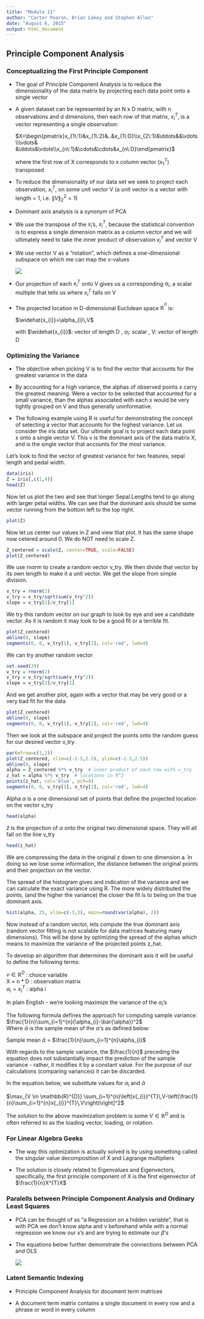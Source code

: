 ```yaml
---
title: "Module 11"
author: "Carter Pearon, Brian Lakey and Stephen Allen"
date: "August 6, 2015"
output: html_document
---
```


## Principle Component Analysis

### Conceptualizing the First Principle Component
* The goal of Principle Component Analysis is to reduce the dimensionality of the data matrix by projecting each data point onto a single vector

* A given dataset can be represented by an N x D matrix, with n observations and d dimensions, then each row of that matrix,  $x{_{i}}^{T}$, is a vector representing a single observation:

    $X=\begin{pmatrix}x_{1\:1}&x_{1\:2}&..&x_{1\:D}\\x_{2\:1}&\ddots&&\vdots\\\vdots& &\ddots&\vdots\\x_{n\:1}&\cdots&\cdots&x_{n\:D}\end{pmatrix}$  

    where the first row of X corresponds to x column vector ($x{_{1}}^{T}$) transposed  

* To reduce the dimensionality of our data set we seek to project each observation, $x{_{i}}^{T}$, on some unit vector V (a unit vector is a vector with length = 1, i.e. $\left\|V\right\|_{2}^{2}=1$)

* Dominant axis analysis is a synonym of PCA

* We use the transpose of the $x{_{i}}$'s, $x{_{i}}^{T}$, because the statistical convention is to express a single dimension matrix as a column vector and we will ultimately need to take the inner product of observation $x{_{i}}^{T}$ and vector V

* We use vector V as a "rotation", which defines a one-dimensional subspace on which me can map the x-values

    ![](/Users/carterpearson12/Desktop/PM - Scott/Scribing/Projection.png)

* Our projection of each $x{_{i}}^{T}$ onto V gives us a corresponding $\alpha{_{i}}$, a scalar multiple that tells us where $x{_{i}}^{T}$ falls on V

* The projected location in D-dimensional Euclidean space $\mathbb{R}^{^{D}}$ is:  

    $\widehat{x_{i}}=\alpha_{i}\,V$  

    with $\widehat{x_{i}}$: vector of length D  , $\alpha_{i}$: scalar  , V: vector of length D 

### Optimizing the Variance

* The objective when picking V is to find the vector that accounts for the greatest variance in the data 

* By accounting for a high variance, the alphas of observed points x carry the greatest meaning.  Were a vector to be selected that accounted for a small variance, than the alphas associated with each x would be very tightly grouped on V and thus generally uninformative.

* The following example using R is useful for demonstrating the concept of selecting a vector that accounts for the highest variance.  Let us consider the iris data set.  Our ultimate goal is to project each data point x onto a single vector V.  This v is the dominant axis of the data matrix X, and is the single vector that accounts for the most variance.

Let's look to find the vector of greatest variance for two features, sepal length and pedal width.
```r
data(iris)
Z = iris[,c(1,4)]
head(Z)
```

Now let us plot the two and see that longer Sepal.Lengths tend to go along with larger petal widths.  We can see that the dominant axis should be some vector running from the bottom left to the top right.

```r
plot(Z)
```

Now let us center our values in Z and view that plot.  It has the same shape now cetered around 0.  We do NOT need to scale Z.
```r
Z_centered = scale(Z, center=TRUE, scale=FALSE)
plot(Z_centered)
```

We use rnorm to create a random vector v_try.  We then divide that vector by its own length to make it a unit vector.  We get the slope from simple division.
```r
v_try = rnorm(2)
v_try = v_try/sqrt(sum(v_try^2))
slope = v_try[2]/v_try[1]
```

We try this random vector on our graph to look by eye and see a candidate vector. As it is random it may look to be a good fit or a terrible fit.

```r
plot(Z_centered)
abline(0, slope)
segments(0, 0, v_try[1], v_try[2], col='red', lwd=4)
```

We can try another random vector

```r
set.seed(29)
v_try = rnorm(2)
v_try = v_try/sqrt(sum(v_try^2))
slope = v_try[2]/v_try[1]
```

And we get another plot, again with a vector that may be very good or a very bad fit for the data

```r
plot(Z_centered)
abline(0, slope)
segments(0, 0, v_try[1], v_try[2], col='red', lwd=4)
```

Then we look at the subspace and project the points onto the random guess for our desired vector v_try.

```r
par(mfrow=c(1,2))
plot(Z_centered, xlim=c(-2.5,2.5), ylim=c(-2.5,2.5))
abline(0, slope)
alpha = Z_centered %*% v_try  # inner product of each row with v_try
z_hat = alpha %*% v_try  # locations in R^2
points(z_hat, col='blue', pch=4)
segments(0, 0, v_try[1], v_try[2], col='red', lwd=4)
```

Alpha $\alpha$ is a one dimensional set of points that define the projected location on the vector v_try

```r
head(alpha)
```

$\widehat{z}$ is the projection of $\alpha$ onto the original two dimensional space.  They will all fall on the line v_try

```r
head(z_hat)
```

We are compressing the data in the original z down to one dimension a.  In doing so we lose some information, the distance between the original points and their projection on the vector.

The spread of the histogram gives and indication of the variance and we can calculate the exact variance using R.  The more widely distributed the points, (and the higher the variance) the closer the fit is to being on the true dominant axis.

```r
hist(alpha, 25, xlim=c(-3,3), main=round(var(alpha), 2))
```

Now instead of a random vector, lets compute the true dominant axis (random vector fitting is not scalable for data matrices featuring many dimensions).  This will be done by optimizing the spread of the alphas which means to maximize the variance of the projected points z_hat.

To develop an algorithm that determines the dominant axis it will be useful to define the following terms:

$v\in\mathbb{R}^{D}$ : choice variable  
X = n * D : observation matrix  
$\alpha_{i}=x{_{i}}^{T}$  : alpha i  
  
In plain English - we're looking maximize the variance of the $\alpha_{i}$'s

The following formula defines the approach for computing sample variance: $\frac{1}{n}\sum_{i=1}^{n}(\alpha_{i}-\bar{\alpha})^2$  
Where $\bar{\alpha}$ is the sample mean of the $\alpha$'s as defined below:  
  
Sample mean $\bar{\alpha}$ = $\frac{1}{n}\sum_{i=1}^{n}\alpha_{i}$  
  
  
With regards to the sample variance, the $\frac{1}{n}$ preceding the equation does not substantially impact the prediction of the sample variance - rather, it modifies it by a constant value.  For the purpose of our calculations (comparing variances) it can be discarded.  

In the equation below, we substitute values for $\alpha_{i}$ and $\bar{\alpha}$

$\max_{V \in \mathbb{R}^{D}}
\sum_{i=1}^{n}\left[x{_{i}}^{T}\,V-\left(\frac{1}{n}\sum_{i=1}^{n}x{_{i}}^{T}\,V\right)\right]^2$
  
The solution to the above maximization problem is some $V \in \mathbb{R}^{D}$ and is often referred to as the loading vector, loading, or rotation.


### For Linear Algebra Geeks
* The way this optimization is actually solved is by using something called the singular value decomposition of X and Lagrange multipliers 

* The solution is closely related to Eigenvalues and Eigenvectors, specifically, the first principle component of X is the first eigenvector of $\frac{1}{n}X^{T}X$

### Paralells between Principle Component Analysis and Ordinary Least Squares
* PCA can be thought of as “a Regression on a hidden variable”, that is with PCA we don’t know alpha and v beforehand while with a normal regression we know our x's and are trying to estimate our $\beta$'s

* The equations below further demonstrate the connections between PCA and OLS 

    ![](/Users/carterpearson12/Desktop/PM - Scott/Scribing/Regression&PCA.png)

### Latent Semantic Indexing
* Principle Component Analysis for document term matrices  

* A document term matrix contains a single document in every row and a phrase or word in every column

